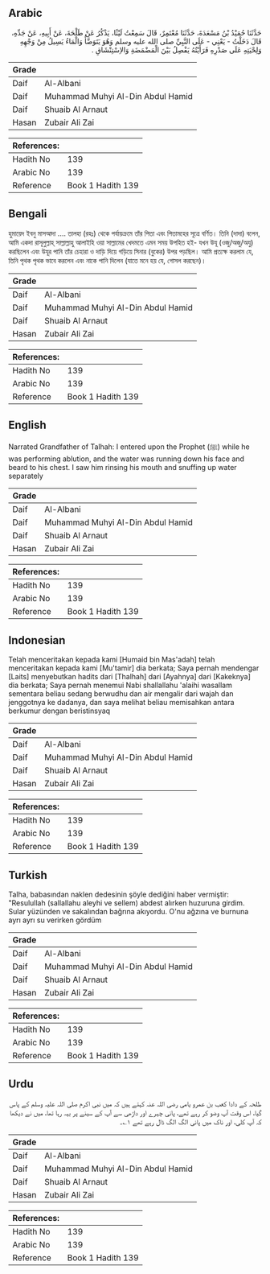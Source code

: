 ## Arabic


<div dir="rtl" lang="ar" style={{fontSize:'larger',backgroundColor:'#f8f9fa',padding:20}}>
حَدَّثَنَا حُمَيْدُ بْنُ مَسْعَدَةَ، حَدَّثَنَا مُعْتَمِرٌ، قَالَ سَمِعْتُ لَيْثًا، يَذْكُرُ عَنْ طَلْحَةَ، عَنْ أَبِيهِ، عَنْ جَدِّهِ، قَالَ دَخَلْتُ - يَعْنِي - عَلَى النَّبِيِّ صلى الله عليه وسلم وَهُوَ يَتَوَضَّأُ وَالْمَاءُ يَسِيلُ مِنْ وَجْهِهِ وَلِحْيَتِهِ عَلَى صَدْرِهِ فَرَأَيْتُهُ يَفْصِلُ بَيْنَ الْمَضْمَضَةِ وَالاِسْتِنْشَاقِ ‏.‏
</div>
<div style={{backgroundColor:'#f8f9fa',padding:20, marginBottom: 10}}><table> <thead> <tr> <th>Grade</th> <th></th> </tr> </thead> <tbody> <tr><td>Daif</td><td>Al-Albani</td></tr><tr><td>Daif</td><td>Muhammad Muhyi Al-Din Abdul Hamid</td></tr><tr><td>Daif</td><td>Shuaib Al Arnaut</td></tr><tr><td>Hasan</td><td>Zubair Ali Zai</td></tr></tbody></table><table> <thead> <tr> <th>References:</th> <th></th> </tr> </thead> <tbody><tr><td>Hadith No</td><td>139</td></tr><tr><td>Arabic No</td><td>139</td></tr><tr><td>Reference</td><td>Book 1 Hadith 139</td></tr></tbody></table></div>

## Bengali


<div dir="ltr" lang="bn" style={{fontSize:'larger',backgroundColor:'#f8f9fa',padding:20}}>
হুমায়েদ ইবনু মাসআদা .... তালহা (রহঃ) থেকে পর্যায়ক্রমে তাঁর পিতা এবং পিতামহের সূত্রে বর্ণিত। তিনি (দাদা) বলেন, আমি একদা রাসূলুল্লাহ্ সাল্লাল্লাহু আলাইহি ওয়া সাল্লামের খেদমতে এমন সময় উপহিত হই- যখন উযূ (ওজু/অজু/অযু) করছিলেন এবং উযূর পানি তাঁর চেহারা ও দাড়ি দিয়ে গড়িয়ে সিনার (বুকের) উপর পড়ছিল। আমি প্রত্যক্ষ করলাম যে, তিনি পৃথক পৃথক ভাবে করলেন এবং নাকে পানি দিলেন (যাতে মনে হয় যে, গোসল করছেন)।
</div>
<div style={{backgroundColor:'#f8f9fa',padding:20, marginBottom: 10}}><table> <thead> <tr> <th>Grade</th> <th></th> </tr> </thead> <tbody> <tr><td>Daif</td><td>Al-Albani</td></tr><tr><td>Daif</td><td>Muhammad Muhyi Al-Din Abdul Hamid</td></tr><tr><td>Daif</td><td>Shuaib Al Arnaut</td></tr><tr><td>Hasan</td><td>Zubair Ali Zai</td></tr></tbody></table><table> <thead> <tr> <th>References:</th> <th></th> </tr> </thead> <tbody><tr><td>Hadith No</td><td>139</td></tr><tr><td>Arabic No</td><td>139</td></tr><tr><td>Reference</td><td>Book 1 Hadith 139</td></tr></tbody></table></div>

## English


<div dir="ltr" lang="en" style={{fontSize:'larger',backgroundColor:'#f8f9fa',padding:20}}>
Narrated Grandfather of Talhah: I entered upon the Prophet (ﷺ) while he was performing ablution, and the water was running down his face and beard to his chest. I saw him rinsing his mouth and snuffing up water separately
</div>
<div style={{backgroundColor:'#f8f9fa',padding:20, marginBottom: 10}}><table> <thead> <tr> <th>Grade</th> <th></th> </tr> </thead> <tbody> <tr><td>Daif</td><td>Al-Albani</td></tr><tr><td>Daif</td><td>Muhammad Muhyi Al-Din Abdul Hamid</td></tr><tr><td>Daif</td><td>Shuaib Al Arnaut</td></tr><tr><td>Hasan</td><td>Zubair Ali Zai</td></tr></tbody></table><table> <thead> <tr> <th>References:</th> <th></th> </tr> </thead> <tbody><tr><td>Hadith No</td><td>139</td></tr><tr><td>Arabic No</td><td>139</td></tr><tr><td>Reference</td><td>Book 1 Hadith 139</td></tr></tbody></table></div>

## Indonesian


<div dir="ltr" lang="id" style={{fontSize:'larger',backgroundColor:'#f8f9fa',padding:20}}>
Telah menceritakan kepada kami [Humaid bin Mas'adah] telah menceritakan kepada kami [Mu'tamir] dia berkata; Saya pernah mendengar [Laits] menyebutkan hadits dari [Thalhah] dari [Ayahnya] dari [Kakeknya] dia berkata; Saya pernah menemui Nabi shallallahu 'alaihi wasallam sementara beliau sedang berwudhu dan air mengalir dari wajah dan jenggotnya ke dadanya, dan saya melihat beliau memisahkan antara berkumur dengan beristinsyaq
</div>
<div style={{backgroundColor:'#f8f9fa',padding:20, marginBottom: 10}}><table> <thead> <tr> <th>Grade</th> <th></th> </tr> </thead> <tbody> <tr><td>Daif</td><td>Al-Albani</td></tr><tr><td>Daif</td><td>Muhammad Muhyi Al-Din Abdul Hamid</td></tr><tr><td>Daif</td><td>Shuaib Al Arnaut</td></tr><tr><td>Hasan</td><td>Zubair Ali Zai</td></tr></tbody></table><table> <thead> <tr> <th>References:</th> <th></th> </tr> </thead> <tbody><tr><td>Hadith No</td><td>139</td></tr><tr><td>Arabic No</td><td>139</td></tr><tr><td>Reference</td><td>Book 1 Hadith 139</td></tr></tbody></table></div>

## Turkish


<div dir="ltr" lang="tr" style={{fontSize:'larger',backgroundColor:'#f8f9fa',padding:20}}>
Talha, babasından naklen dedesinin şöyle dediğini haber vermiştir: "Resulullah (sallallahu aleyhi ve sellem) abdest alırken huzuruna girdim. Sular yüzünden ve sakalından bağrına akıyordu. O'nu ağzına ve burnuna ayrı ayrı su verirken gördüm
</div>
<div style={{backgroundColor:'#f8f9fa',padding:20, marginBottom: 10}}><table> <thead> <tr> <th>Grade</th> <th></th> </tr> </thead> <tbody> <tr><td>Daif</td><td>Al-Albani</td></tr><tr><td>Daif</td><td>Muhammad Muhyi Al-Din Abdul Hamid</td></tr><tr><td>Daif</td><td>Shuaib Al Arnaut</td></tr><tr><td>Hasan</td><td>Zubair Ali Zai</td></tr></tbody></table><table> <thead> <tr> <th>References:</th> <th></th> </tr> </thead> <tbody><tr><td>Hadith No</td><td>139</td></tr><tr><td>Arabic No</td><td>139</td></tr><tr><td>Reference</td><td>Book 1 Hadith 139</td></tr></tbody></table></div>

## Urdu


<div dir="rtl" lang="ur" style={{fontSize:'larger',backgroundColor:'#f8f9fa',padding:20}}>
طلحہ کے دادا کعب بن عمرو یامی رضی اللہ عنہ کہتے ہیں کہ میں نبی اکرم صلی اللہ علیہ وسلم کے پاس گیا، اس وقت آپ وضو کر رہے تھے، پانی چہرے اور داڑھی سے آپ کے سینے پر بہہ رہا تھا، میں نے دیکھا کہ آپ کلی، اور ناک میں پانی الگ الگ ڈال رہے تھے ۱؎۔
</div>
<div style={{backgroundColor:'#f8f9fa',padding:20, marginBottom: 10}}><table> <thead> <tr> <th>Grade</th> <th></th> </tr> </thead> <tbody> <tr><td>Daif</td><td>Al-Albani</td></tr><tr><td>Daif</td><td>Muhammad Muhyi Al-Din Abdul Hamid</td></tr><tr><td>Daif</td><td>Shuaib Al Arnaut</td></tr><tr><td>Hasan</td><td>Zubair Ali Zai</td></tr></tbody></table><table> <thead> <tr> <th>References:</th> <th></th> </tr> </thead> <tbody><tr><td>Hadith No</td><td>139</td></tr><tr><td>Arabic No</td><td>139</td></tr><tr><td>Reference</td><td>Book 1 Hadith 139</td></tr></tbody></table></div>